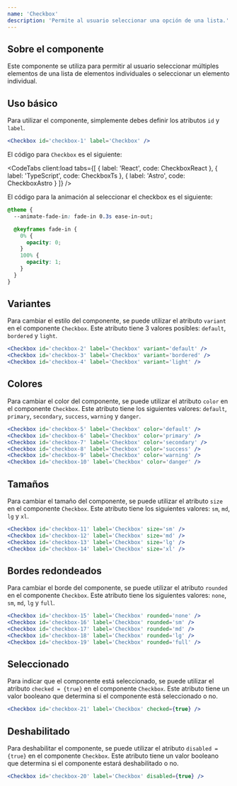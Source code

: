 ```yaml
---
name: 'Checkbox'
description: 'Permite al usuario seleccionar una opción de una lista.'
---
```



## Sobre el componente

Este componente se utiliza para permitir al usuario seleccionar múltiples elementos de una lista de elementos individuales o seleccionar un elemento individual.

## Uso básico

Para utilizar el componente, simplemente debes definir los atributos `id` y `label`.

<Preview>
  <div class='flex items-center justify-center gap-x-2 w-full m-auto'>
    <Checkbox client:load id='checkbox-1' label='Checkbox' />
  </div>
</Preview>

<CodeBlock client:load>

```jsx
<Checkbox id='checkbox-1' label='Checkbox' />
```

</CodeBlock>

El código para `Checkbox` es el siguiente:

<CodeTabs
  client:load
  tabs={[
    { label: 'React', code: CheckboxReact },
    { label: 'TypeScript', code: CheckboxTs },
    { label: 'Astro', code: CheckboxAstro }
  ]}
/>

El código para la animación al seleccionar el checkbox es el siguiente:

<CodeBlock client:load>

```css
@theme {
  --animate-fade-in: fade-in 0.3s ease-in-out;

  @keyframes fade-in {
    0% {
      opacity: 0;
    }
    100% {
      opacity: 1;
    }
  }
}
```

</CodeBlock>

## Variantes

Para cambiar el estilo del componente, se puede utilizar el atributo `variant` en el componente `Checkbox`. Este atributo tiene 3 valores posibles: `default`, `bordered` y `light`.

<Preview>
  <div class='flex items-center justify-center gap-x-2 w-full m-auto'>
    <Checkbox client:load id='checkbox-2' label='Checkbox' variant='default' />
    <Checkbox client:load id='checkbox-3' label='Checkbox' variant='bordered' />
    <Checkbox client:load id='checkbox-4' label='Checkbox' variant='light' />
  </div>
</Preview>

<CodeBlock client:load>

```jsx
<Checkbox id='checkbox-2' label='Checkbox' variant='default' />
<Checkbox id='checkbox-3' label='Checkbox' variant='bordered' />
<Checkbox id='checkbox-4' label='Checkbox' variant='light' />
```

</CodeBlock>

## Colores

Para cambiar el color del componente, se puede utilizar el atributo `color` en el componente `Checkbox`. Este atributo tiene los siguientes valores: `default`, `primary`, `secondary`, `success`, `warning` y `danger`.

<Preview>
  <div class='flex flex-col items-center justify-center gap-y-2 w-full m-auto'>
    <div class='flex items-center justify-center gap-x-2 w-full m-auto'>
      <Checkbox client:load id='checkbox-5' label='Checkbox' color='default' />
      <Checkbox client:load id='checkbox-6' label='Checkbox' color='primary' />
      <Checkbox
        client:load
        id='checkbox-7'
        label='Checkbox'
        color='secondary'
      />
    </div>
    <div class='flex items-center justify-center gap-x-2 w-full m-auto'>
      <Checkbox client:load id='checkbox-8' label='Checkbox' color='success' />
      <Checkbox client:load id='checkbox-9' label='Checkbox' color='warning' />
      <Checkbox client:load id='checkbox-10' label='Checkbox' color='danger' />
    </div>
  </div>
</Preview>

<CodeBlock client:load>

```jsx
<Checkbox id='checkbox-5' label='Checkbox' color='default' />
<Checkbox id='checkbox-6' label='Checkbox' color='primary' />
<Checkbox id='checkbox-7' label='Checkbox' color='secondary' />
<Checkbox id='checkbox-8' label='Checkbox' color='success' />
<Checkbox id='checkbox-9' label='Checkbox' color='warning' />
<Checkbox id='checkbox-10' label='Checkbox' color='danger' />
```

</CodeBlock>

## Tamaños

Para cambiar el tamaño del componente, se puede utilizar el atributo `size` en el componente `Checkbox`. Este atributo tiene los siguientes valores: `sm`, `md`, `lg` y `xl`.

<Preview>
  <div class='flex items-center justify-center gap-x-2 w-full m-auto'>
    <Checkbox client:load id='checkbox-11' label='Checkbox' size='sm' />
    <Checkbox client:load id='checkbox-12' label='Checkbox' size='md' />
    <Checkbox client:load id='checkbox-13' label='Checkbox' size='lg' />
    <Checkbox client:load id='checkbox-14' label='Checkbox' size='xl' />
  </div>
</Preview>

<CodeBlock client:load>

```jsx
<Checkbox id='checkbox-11' label='Checkbox' size='sm' />
<Checkbox id='checkbox-12' label='Checkbox' size='md' />
<Checkbox id='checkbox-13' label='Checkbox' size='lg' />
<Checkbox id='checkbox-14' label='Checkbox' size='xl' />
```

</CodeBlock>

## Bordes redondeados

Para cambiar el borde del componente, se puede utilizar el atributo `rounded` en el componente `Checkbox`. Este atributo tiene los siguientes valores: `none`, `sm`, `md`, `lg` y `full`.

<Preview>
  <div class='flex flex-col items-center justify-center gap-y-2 w-full m-auto'>
    <div class='flex items-center justify-center gap-x-2 w-full m-auto'>
      <Checkbox client:load id='checkbox-15' label='Checkbox' rounded='none' />
      <Checkbox client:load id='checkbox-16' label='Checkbox' rounded='sm' />
      <Checkbox client:load id='checkbox-17' label='Checkbox' rounded='md' />
    </div>
    <div class='flex items-center justify-center gap-x-2 w-full m-auto'>
      <Checkbox client:load id='checkbox-18' label='Checkbox' rounded='lg' />
      <Checkbox client:load id='checkbox-19' label='Checkbox' rounded='full' />
    </div>
  </div>
</Preview>

<CodeBlock client:load>

```jsx
<Checkbox id='checkbox-15' label='Checkbox' rounded='none' />
<Checkbox id='checkbox-16' label='Checkbox' rounded='sm' />
<Checkbox id='checkbox-17' label='Checkbox' rounded='md' />
<Checkbox id='checkbox-18' label='Checkbox' rounded='lg' />
<Checkbox id='checkbox-19' label='Checkbox' rounded='full' />
```

</CodeBlock>

## Seleccionado

Para indicar que el componente está seleccionado, se puede utilizar el atributo `checked = {true}` en el componente `Checkbox`. Este atributo tiene un valor booleano que determina si el componente está seleccionado o no.

<Preview>
  <div class='flex items-center justify-center gap-x-2 w-full m-auto'>
    <Checkbox client:load id='checkbox-21' label='Checkbox' checked={true} />
  </div>
</Preview>

<CodeBlock client:load>

```jsx
<Checkbox id='checkbox-21' label='Checkbox' checked={true} />
```

</CodeBlock>

## Deshabilitado

Para deshabilitar el componente, se puede utilizar el atributo `disabled = {true}` en el componente `Checkbox`. Este atributo tiene un valor booleano que determina si el componente estará deshabilitado o no.

<Preview>
  <div class='flex items-center justify-center gap-x-2 w-full m-auto'>
    <Checkbox client:load id='checkbox-20' label='Checkbox' disabled={true} />
  </div>
</Preview>

<CodeBlock client:load>

```jsx
<Checkbox id='checkbox-20' label='Checkbox' disabled={true} />
```

</CodeBlock>
